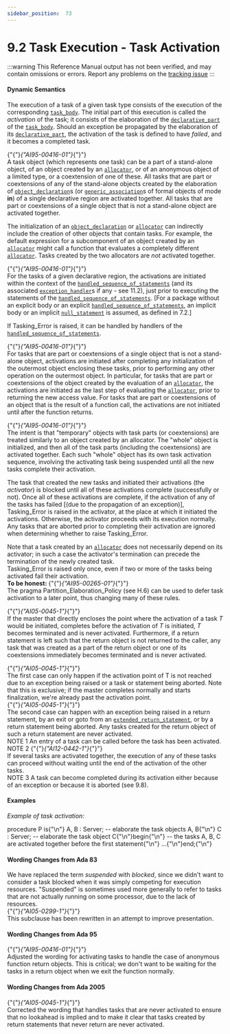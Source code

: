 ---
sidebar_position:  73
---

# 9.2 Task Execution - Task Activation

:::warning
This Reference Manual output has not been verified,
and may contain omissions or errors.
Report any problems on the [tracking issue](https://github.com/ada-lang-io/ada-lang-io/issues/20)
:::



#### Dynamic Semantics

<p>The execution of a task of a given task type consists of the execution of the corresponding <code><a href="../AA-9/AA-9.1#S0248">task_body</a></code>. The initial part of this execution is called the <em>activation</em> of the task; it consists of the elaboration of the <code><a href="../AA-3/AA-3.11#S0086">declarative_part</a></code> of the <code><a href="../AA-9/AA-9.1#S0248">task_body</a></code>. Should an exception be propagated by the elaboration of its <code><a href="../AA-3/AA-3.11#S0086">declarative_part</a></code>, the activation of the task is defined to have <em>failed</em>, and it becomes a completed task.<br /></p>

<p>{"{"}<em>{"AI95-00416-01"}</em>{"}"} <br />A task object (which represents one task) can be a part of a stand-alone object, of an object created by an <code><a href="../AA-4/AA-4.8#S0164">allocator</a></code>, or of an anonymous object of a limited type, or a coextension of one of these. All tasks that are part or coextensions of any of the stand-alone objects created by the elaboration of <code><a href="../AA-3/AA-3.3#S0032">object_declaration</a></code>s (or <code><a href="../AA-12/AA-12.3#S0317">generic_association</a></code>s of formal objects of mode <strong>in</strong>) of a single declarative region are activated together. All tasks that are part or coextensions of a single object that is not a stand-alone object are activated together. <br /></p>

<Admonition type="aarm" aarm="discussion" title="Discussion: ">
<strong></strong>The initialization of an <code><a href="../AA-3/AA-3.3#S0032">object_declaration</a></code> or <code><a href="../AA-4/AA-4.8#S0164">allocator</a></code> can indirectly include the creation of other objects that contain tasks. For example, the default expression for a subcomponent of an object created by an <code><a href="../AA-4/AA-4.8#S0164">allocator</a></code> might call a function that evaluates a completely different <code><a href="../AA-4/AA-4.8#S0164">allocator</a></code>. Tasks created by the two allocators are <em>not</em> activated together. <br /></Admonition>

<p>{"{"}<em>{"AI95-00416-01"}</em>{"}"} <br />For the tasks of a given declarative region, the activations are initiated within the context of the <code><a href="../AA-11/AA-11.2#S0304">handled_sequence_of_statements</a></code> (and its associated <code><a href="../AA-11/AA-11.2#S0305">exception_handler</a></code>s if any - see 11.2), just prior to executing the statements of the <code><a href="../AA-11/AA-11.2#S0304">handled_sequence_of_statements</a></code>. [For a package without an explicit body or an explicit <code><a href="../AA-11/AA-11.2#S0304">handled_sequence_of_statements</a></code>, an implicit body or an implicit <code><a href="../AA-5/AA-5.1#S0170">null_statement</a></code> is assumed, as defined in 7.2.] <br /></p>

<Admonition type="aarm" aarm="ramification" title="Ramification: ">
<strong></strong>If Tasking_Error is raised, it can be handled by handlers of the <code><a href="../AA-11/AA-11.2#S0304">handled_sequence_of_statements</a></code>. <br /></Admonition>

<p>{"{"}<em>{"AI95-00416-01"}</em>{"}"} <br />For tasks that are part or coextensions of a single object that is not a stand-alone object, activations are initiated after completing any initialization of the outermost object enclosing these tasks, prior to performing any other operation on the outermost object. In particular, for tasks that are part or coextensions of the object created by the evaluation of an <code><a href="../AA-4/AA-4.8#S0164">allocator</a></code>, the activations are initiated as the last step of evaluating the <code><a href="../AA-4/AA-4.8#S0164">allocator</a></code>, prior to returning the new access value. For tasks that are part or coextensions of an object that is the result of a function call, the activations are not initiated until after the function returns.<br /></p>

<Admonition type="aarm" aarm="discussion" title="Discussion: ">
<strong></strong>{"{"}<em>{"AI95-00416-01"}</em>{"}"} <br />The intent is that "temporary" objects with task parts (or coextensions) are treated similarly to an object created by an allocator. The "whole" object is initialized, and then all of the task parts (including the coextensions) are activated together. Each such "whole" object has its own task activation sequence, involving the activating task being suspended until all the new tasks complete their activation. <br /></Admonition>

<p>The task that created the new tasks and initiated their activations (the <em>activator</em>) is blocked until all of these activations complete (successfully or not). Once all of these activations are complete, if the activation of any of the tasks has failed [(due to the propagation of an exception)], Tasking_Error is raised in the activator, at the place at which it initiated the activations. Otherwise, the activator proceeds with its execution normally. Any tasks that are aborted prior to completing their activation are ignored when determining whether to raise Tasking_Error. <br /></p>

<Admonition type="aarm" aarm="ramification" title="Ramification: ">
<strong></strong>Note that a task created by an <code><a href="../AA-4/AA-4.8#S0164">allocator</a></code> does not necessarily depend on its activator; in such a case the activator's termination can precede the termination of the newly created task. <br /></Admonition>

<Admonition type="aarm" aarm="discussion" title="Discussion: ">
<strong></strong>Tasking_Error is raised only once, even if two or more of the tasks being activated fail their activation. <br /></Admonition>

<Admonition type="aarm" aarm="note" title="Note: ">
<strong>To be honest: </strong>{"{"}<em>{"AI95-00265-01"}</em>{"}"} <br />The pragma Partition_Elaboration_Policy (see H.6) can be used to defer task activation to a later point, thus changing many of these rules. <br /></Admonition>

<p>{"{"}<em>{"AI05-0045-1"}</em>{"}"} <br />If the master that directly encloses the point where the activation of a task <em>T</em> would be initiated, completes before the activation of <em>T</em> is initiated, <em>T</em> becomes terminated and is never activated. Furthermore, if a return statement is left such that the return object is not returned to the caller, any task that was created as a part of the return object or one of its coextensions immediately becomes terminated and is never activated. <br /></p>

<Admonition type="aarm" aarm="ramification" title="Ramification: ">
<strong></strong>{"{"}<em>{"AI05-0045-1"}</em>{"}"} <br />The first case can only happen if the activation point of T is not reached due to an exception being raised or a task or statement being aborted. Note that this is exclusive; if the master completes normally and starts finalization, we're already past the activation point.<br /></Admonition>

<Admonition type="aarm" aarm="note" title="Note: ">
{"{"}<em>{"AI05-0045-1"}</em>{"}"} <br />The second case can happen with an exception being raised in a return statement, by an exit or goto from an <code><a href="../AA-6/AA-6.5#S0225">extended_return_statement</a></code>, or by a return statement being aborted. Any tasks created for the return object of such a return statement are never activated. <br /></Admonition>

<Admonition type="aarm" aarm="note" title="Note: ">
NOTE 1   An entry of a task can be called before the task has been activated.<br /></Admonition>

<Admonition type="aarm" aarm="note" title="Note: ">
NOTE 2   {"{"}<em>{"AI12-0442-1"}</em>{"}"} <br />If several tasks are activated together, the execution of any of these tasks can proceed without waiting until the end of the activation of the other tasks.<br /></Admonition>

<Admonition type="aarm" aarm="note" title="Note: ">
NOTE 3   A task can become completed during its activation either because of an exception or because it is aborted (see 9.8).<br /></Admonition>


#### Examples

<p><em>Example of task activation:</em> <br /></p>

<CodeBlock>
procedure P is{"\n"}   A, B : Server;    --  elaborate the task objects A, B{"\n"}   C    : Server;    --  elaborate the task object C{"\n"}begin{"\n"}   --  the tasks A, B, C are activated together before the first statement{"\n"}   ...{"\n"}end;{"\n"}

</CodeBlock>

#### Wording Changes from Ada 83

<Admonition type="aarm" aarm="note" title="Note: ">
We have replaced the term <em>suspended</em> with <em>blocked</em>, since we didn't want to consider a task blocked when it was simply competing for execution resources. "Suspended" is sometimes used more generally to refer to tasks that are not actually running on some processor, due to the lack of resources.<br /></Admonition>

<Admonition type="aarm" aarm="note" title="Note: ">
{"{"}<em>{"AI05-0299-1"}</em>{"}"} <br />This subclause has been rewritten in an attempt to improve presentation. <br /></Admonition>


#### Wording Changes from Ada 95

<Admonition type="aarm" aarm="note" title="Note: ">
{"{"}<em>{"AI95-00416-01"}</em>{"}"} <br />Adjusted the wording for activating tasks to handle the case of anonymous function return objects. This is critical; we don't want to be waiting for the tasks in a return object when we exit the function normally. <br /></Admonition>


#### Wording Changes from Ada 2005

<Admonition type="aarm" aarm="correction" title="Correction:">
{"{"}<em>{"AI05-0045-1"}</em>{"}"} <strong><br /></strong> Corrected the wording that handles tasks that are never activated to ensure that no lookahead is implied and to make it clear that tasks created by return statements that never return are never activated. <br /></Admonition>

